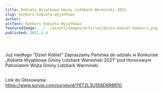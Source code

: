 ```yaml
---
title: Kobieta Wyjątkowa Gminy Lidzbark Warmiński 2021
slug: konkurs-kobieta-wyjatkowa
author:
altText: Konkurs Kobieta Wyjątkowa
featuredImage: ../../assets/images/articles/dzien-kobiet-konkurs.png
published: 2021.3.4
---
```


#
Już niedługo "Dzień Kobiet"
Zapraszamy Państwa do udziału w Konkursie
„Kobieta Wyjątkowa Gminy Lidzbark Warmiński 2021”
pod Honorowym Patronatem Wójta Gminy Lidzbark Warmiński.


##
Link do Głosowania:
https://www.survio.com/survey/d/Y6T2L3U1S9D8R8R1G